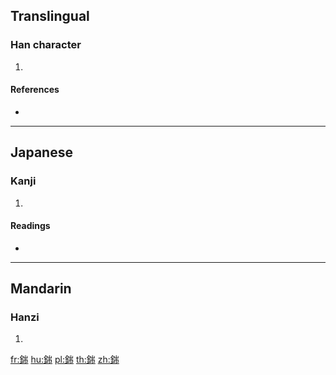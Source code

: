 {{character info/new}}
==Translingual==

===Han character===
{{Han char|rn=167|rad=金|as=06|sn=14|four=|canj=CULB}}

# {{defn|Han|sort=金06}}

====References====
* {{Han ref|kx=1305.150|dkj=40392|hdz=64197.020|uh=929F|ud=37535}}

----

==Japanese==

===Kanji===
{{ja-kanji|grade=|rs=金06}}

# {{defn|lang=ja|sort=金06}}

====Readings====
* {{ja-readings|on=[[さ]] (sa), [[しゃ]] (sha)|kun=|nanori=}}

----

==Mandarin==

===Hanzi===
{{cmn-hanzi|pin=[[chā]] ([[cha1]])|wg=ch'a<sup>1</sup>}}

# {{defn|lang=cmn|sort=金06}}

[[fr:銟]]
[[hu:銟]]
[[pl:銟]]
[[th:銟]]
[[zh:銟]]